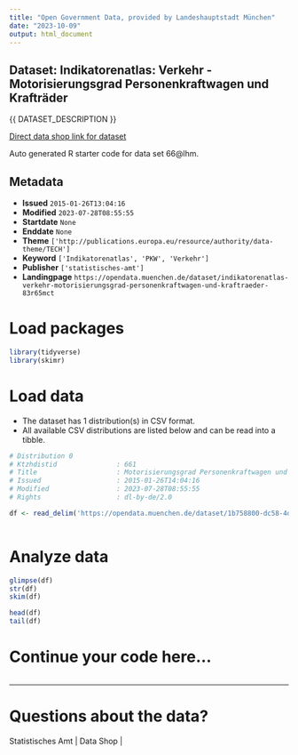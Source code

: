 ```yaml
---
title: "Open Government Data, provided by Landeshauptstadt München"
date: "2023-10-09"
output: html_document
---
```


## Dataset: Indikatorenatlas: Verkehr - Motorisierungsgrad Personenkraftwagen und Krafträder

{{ DATASET_DESCRIPTION }}

[Direct data shop link for dataset](https://opendata.muenchen.de/dataset/indikatorenatlas-verkehr-motorisierungsgrad-personenkraftwagen-und-kraftraeder-83r65mct)

Auto generated R starter code for data set 66@lhm.

## Metadata

- **Issued** `2015-01-26T13:04:16`
- **Modified** `2023-07-28T08:55:55`
- **Startdate** `None`
- **Enddate** `None`
- **Theme** `['http://publications.europa.eu/resource/authority/data-theme/TECH']`
- **Keyword** `['Indikatorenatlas', 'PKW', 'Verkehr']`
- **Publisher** `['statistisches-amt']`
- **Landingpage** `https://opendata.muenchen.de/dataset/indikatorenatlas-verkehr-motorisierungsgrad-personenkraftwagen-und-kraftraeder-83r65mct`


# Load packages

```r

library(tidyverse)
library(skimr)

```

# Load data

-   The dataset has 1 distribution(s) in CSV format.
-   All available CSV distributions are listed below and can be read into a tibble.

```r

# Distribution 0
# Ktzhdistid               : 661
# Title                    : Motorisierungsgrad Personenkraftwagen und Krafträder
# Issued                   : 2015-01-26T14:04:16
# Modified                 : 2023-07-28T08:55:55
# Rights                   : dl-by-de/2.0

df <- read_delim('https://opendata.muenchen.de/dataset/1b758800-dc58-4da3-94ef-ae6c819759f7/resource/27e387c8-63e9-4b62-bdc8-704cb71ca64d/download/indikat_verkehr_motorisierungsgrad_personenkraftwagen_und_kraftraeder_240723.csv')



```

# Analyze data

```r

glimpse(df)
str(df)
skim(df)

head(df)
tail(df)

```

# Continue your code here...

```r

```

------------------------------------------------------------------------

# Questions about the data?

Statistisches Amt | Data Shop | 
